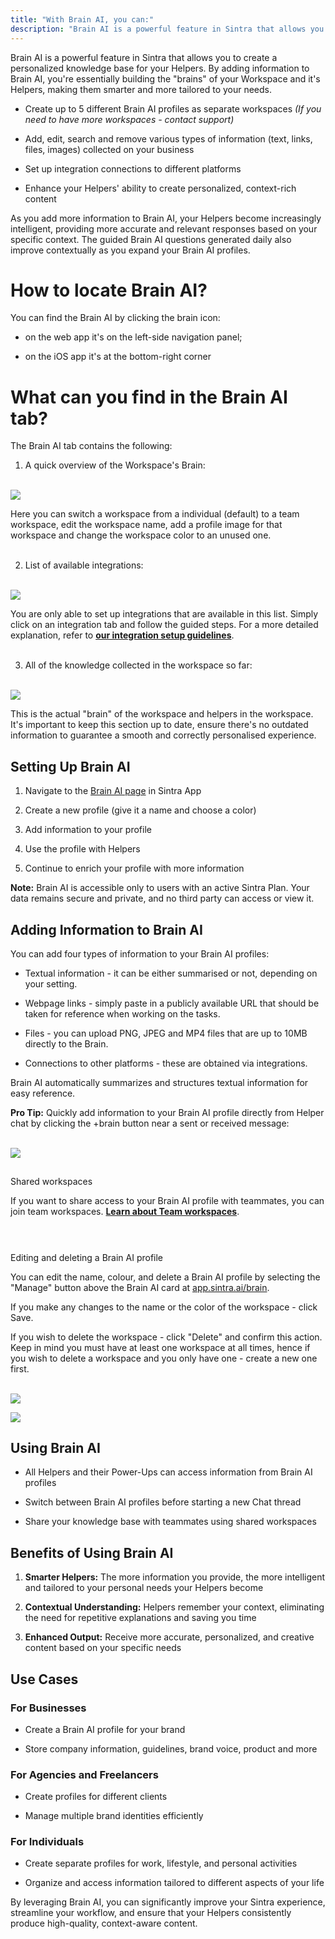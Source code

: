 ```yaml
---
title: "With Brain AI, you can:"
description: "Brain AI is a powerful feature in Sintra that allows you to create a personalized knowledge base for your Helpers. By adding information to Brain AI, you're ..."
---
```


Brain AI is a powerful feature in Sintra that allows you to create a personalized knowledge base for your Helpers. By adding information to Brain AI, you're essentially building the "brains" of your Workspace and it's Helpers, making them smarter and more tailored to your needs.


  * Create up to 5 different Brain AI profiles as separate workspaces _(If you need to have more workspaces - contact support)_

  * Add, edit, search and remove various types of information (text, links, files, images) collected on your business

  * Set up integration connections to different platforms

  * Enhance your Helpers' ability to create personalized, context-rich content




As you add more information to Brain AI, your Helpers become increasingly intelligent, providing more accurate and relevant responses based on your specific context. The guided Brain AI questions generated daily also improve contextually as you expand your Brain AI profiles.

# How to locate Brain AI?

You can find the Brain AI by clicking the brain icon:

  * on the web app it's on the left-side navigation panel;

  * on the iOS app it's at the bottom-right corner




# What can you find in the Brain AI tab?

The Brain AI tab contains the following:

  1. A quick overview of the Workspace's Brain:  
​

![](https://downloads.intercomcdn.com/i/o/s36tbegb/1615220719/0a6b6d9cfed87894af767ad3e1df/Screenshot+2025-07-11+at+17_35_58.png?expires=1754573400&signature=08003cf0cc5b363933a4f5c1168d5fd18a6dfc4cd0e2274ff904016b294e9112&req=dSYmE8t8nYZeUPMW1HO4zQNRCMC9JchUlBGJxlUmaoimO%2BS0z9xKs49m1DbU%0AxmfI%0A)

  
Here you can switch a workspace from a individual (default) to a team workspace, edit the workspace name, add a profile image for that workspace and change the workspace color to an unused one.  
​

  2. List of available integrations:  
​

![](https://downloads.intercomcdn.com/i/o/s36tbegb/1615220938/27b49ffa448966b68a3d6ad52e14/Screenshot+2025-07-11+at+17_36_12.png?expires=1754573400&signature=c1e5ac6377906049fe5284d55fa139ccf89d3cc4e8c3d4e30e927d346f206a62&req=dSYmE8t8nYhcUfMW1HO4zYwksfcTlQ7SJkFlL1nwjNQEhE5YrWWACG08avVH%0AkFM5%0A)

  
You are only able to set up integrations that are available in this list. Simply click on an integration tab and follow the guided steps. For a more detailed explanation, refer to **[our integration setup guidelines](https://help.sintra.ai/en/collections/11505269)**.  
​

  3. All of the knowledge collected in the workspace so far:  
​

![](https://downloads.intercomcdn.com/i/o/s36tbegb/1615234196/59971fbfacca12e39668c9b59f46/Screenshot+2025-07-11+at+17_37_20.png?expires=1754573400&signature=9fe8df0e8262aacf22cfde2e5547b228a79efb5967129f5b69fdea1b6ca2714f&req=dSYmE8t9mYBWX%2FMW1HO4za9KmxUbIF8qqUV%2F7dMlwiEq7KmRIokg05Bc8O0u%0A885T%0A)

This is the actual "brain" of the workspace and helpers in the workspace. It's important to keep this section up to date, ensure there's no outdated information to guarantee a smooth and correctly personalised experience. 




## Setting Up Brain AI

  1. Navigate to the [Brain AI page](https://app.sintra.ai/brain) in Sintra App

  2. Create a new profile (give it a name and choose a color)

  3. Add information to your profile

  4. Use the profile with Helpers

  5. Continue to enrich your profile with more information




**Note:** Brain AI is accessible only to users with an active Sintra Plan. Your data remains secure and private, and no third party can access or view it.

## Adding Information to Brain AI

You can add four types of information to your Brain AI profiles:

  * Textual information - it can be either summarised or not, depending on your setting.

  * Webpage links - simply paste in a publicly available URL that should be taken for reference when working on the tasks.

  * Files - you can upload PNG, JPEG and MP4 files that are up to 10MB directly to the Brain.

  * Connections to other platforms - these are obtained via integrations.




Brain AI automatically summarizes and structures textual information for easy reference.

**Pro Tip:** Quickly add information to your Brain AI profile directly from Helper chat by clicking the +brain button near a sent or received message:  
​

![](https://downloads.intercomcdn.com/i/o/s36tbegb/1615263374/66ba38cc36809436b0191482f0d5/Screenshot+2025-07-11+at+18_02_00.png?expires=1754573400&signature=0094b15b2ab6a0077fd14ae6e469acd5069115b5fee4204f598c1673855511ef&req=dSYmE8t4noJYXfMW1HO4zVW1OLDlsO7eEFCLUAu6jKP4xkODV8LXERdYfAkZ%0AyZJi%0A)

##   
Shared workspaces

If you want to share access to your Brain AI profile with teammates, you can join team workspaces. **[Learn about Team workspaces](https://help.sintra.ai/en/articles/10240543-team-workspaces)**.   
​

#   
Editing and deleting a Brain AI profile

You can edit the name, colour, and delete a Brain AI profile by selecting the "Manage" button above the Brain AI card at [app.sintra.ai/brain](https://app.sintra.ai/brain).

If you make any changes to the name or the color of the workspace - click Save.

If you wish to delete the workspace - click "Delete" and confirm this action. Keep in mind you must have at least one workspace at all times, hence if you wish to delete a workspace and you only have one - create a new one first.  
​

![](https://downloads.intercomcdn.com/i/o/s36tbegb/1278442020/a9147b86154f31a040ebd9579766/image.png?expires=1754573400&signature=c1eb0a832524d232544e089d3d5585c5bb70cf0f4074f928a01b8865942cf6cb&req=dSIgHs16n4FdWfMW1HO4zcJO49HqtM2DVE9IniKL6mchelqbYzG%2BdKCa8x%2FB%0AiD0x%0A)

![](https://downloads.intercomcdn.com/i/o/s36tbegb/1278442774/273bd3b95322bdae3f77d4d98788/image.png?expires=1754573400&signature=61b40184c46fb7f4dc2edd9ded78e98b15b8986ef7a064bff9201212c65ea859&req=dSIgHs16n4ZYXfMW1HO4zYluZYRY6i9%2FsfFQEWxeg4ABe4SZkkt7tIMUqpvd%0A%2BAjV%0A)

## Using Brain AI

  * All Helpers and their Power-Ups can access information from Brain AI profiles

  * Switch between Brain AI profiles before starting a new Chat thread

  * Share your knowledge base with teammates using shared workspaces




## Benefits of Using Brain AI

  1. **Smarter Helpers:** The more information you provide, the more intelligent and tailored to your personal needs your Helpers become

  2. **Contextual Understanding:** Helpers remember your context, eliminating the need for repetitive explanations and saving you time

  3. **Enhanced Output:** Receive more accurate, personalized, and creative content based on your specific needs




## Use Cases

### For Businesses

  * Create a Brain AI profile for your brand

  * Store company information, guidelines, brand voice, product and more




### For Agencies and Freelancers

  * Create profiles for different clients

  * Manage multiple brand identities efficiently




### For Individuals

  * Create separate profiles for work, lifestyle, and personal activities

  * Organize and access information tailored to different aspects of your life




By leveraging Brain AI, you can significantly improve your Sintra experience, streamline your workflow, and ensure that your Helpers consistently produce high-quality, context-aware content.
